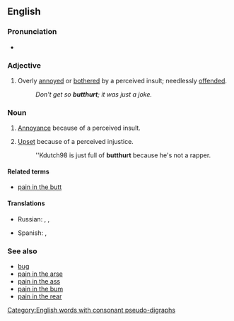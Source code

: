 ==English==

===Pronunciation===
* {{IPA|/ˈbʌtˌhɚt/|lang=en}}

===Adjective===
{{en-adj}}

# {{context|slang|lang=en}} Overly [[annoyed]] or [[bothered]] by a perceived insult; needlessly [[offended]].
#: ''Don't get so '''butthurt'''; it was just a joke.''

===Noun===
{{en-noun|-}}

# {{context|slang|lang=en}} [[annoyance|Annoyance]] because of a perceived insult.
# {{context|slang|lang=en}} [[upset|Upset]] because of a perceived injustice.
#: ''Kdutch98 is just full of '''butthurt''' because he's not a rapper.

====Related terms====
* [[pain in the butt]]

====Translations====
{{trans-top|(slang) annoyance because of a perceived insult}}
* Russian: {{t|ru|батхёрт|tr=|sc=Cyrl}}, {{t|ru|баттхёрт|tr=|sc=Cyrl}}, {{qualifier|partly}} {{t+|ru|фрустрация|tr=|sc=Cyrl}}
{{trans-mid}}
* Spanish: {{t+|es|encabronado|m}}, {{t|es|enputado|m}}
{{trans-bottom}}

===See also===
* [[bug#Verb|bug]]
* [[pain in the arse]]
* [[pain in the ass]]
* [[pain in the bum]]
* [[pain in the rear]]
[[Category:English words with consonant pseudo-digraphs]]